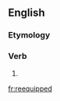 ==English==

===Etymology===
{{confix|re|equip|ed|alt3=ped}}

===Verb===
{{en-verb form}}

# {{past of|reequip}}

[[fr:reequipped]]